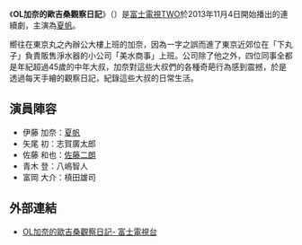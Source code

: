 {{電視節目資訊框
| 名稱       = OL加奈的歐吉桑觀察日記。
| 原名       = {{lang|ja|OLカナのおじさん観察日記。}}
| 圖片       = 
| 圖說       = 
| 類型       = 
| 原創       = 
| 編劇       =橋口愛<br />土城温美<br />
| 導演       =中島良
| 演出       = [[夏帆|夏帆]] 
| 主題曲     = 
| 國家       = {{JPN}}
| 地區       = 
| 語言       = [[日語|日語]]
| 季數       = 
| 集數       = 5
| 製片人     = 
| 監製       = 
| 外景       = 
| 每集長     = 20分鐘
| 頻道       = 
| 電視網     = [[富士電視TWO|富士電視TWO]]
| 視訊制式   = 
| 音訊制式   = 
| 首播國家   = {{JPN}}
| 首播地區   = 
| 開始       = 2013年11月4日
| 結束       = 2013年11月8日
| 官方網站   = http://www.fujitv.co.jp/otn/ojikan/index.html
| imdb_id   = 
| tv_com_id = 
}}

《''' OL加奈的歐吉桑觀察日記'''》（{{jpn|j='''OLカナのおじさん観察日記'''|hg=OLかなのおじさんかんさつにき|rm=OL Kana no Ojisan Kansatsu Niki|f=h}}）是[[富士電視TWO|富士電視TWO]]於2013年11月4日開始播出的連續劇，主演為[[夏帆|夏帆]]。

嚮往在東京丸之內辦公大樓上班的加奈，因為一字之誤而進了東京近郊位在「下丸子」負責販售淨水器的小公司「美水商事」上班。公司除了他之外，四位同事全都是年紀超過45歲的中年大叔，加奈對這些大叔們的各種奇葩行為感到震撼，於是透過每天手繪的觀察日記，紀錄這些大叔的日常生活。

== 演員陣容 ==
*伊藤 加奈：[[夏帆|夏帆]]
*矢尾 初：志賀廣太郎
*佐藤 和也：[[佐藤二朗|佐藤二朗]]
*青木 登：八嶋智人
*富岡 大介：槙田雄司

== 外部連結 ==
* [https://web.archive.org/web/20140718043036/http://www.fujitv.co.jp/otn/ojikan/index.html  OL加奈的歐吉桑觀察日記- 富士電視台] {{ja icon}}